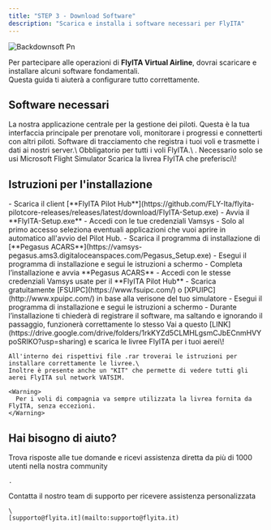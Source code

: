 ```yaml
---
title: "STEP 3 - Download Software"
description: "Scarica e installa i software necessari per FlyITA"
---
```


![Backdownsoft Pn](/images/backdownsoft.png)

Per partecipare alle operazioni di **FlyITA Virtual Airline**, dovrai scaricare e installare alcuni software fondamentali.\
Questa guida ti aiuterà a configurare tutto correttamente.

## Software necessari

<Columns cols={2}>
  <Card title="FlyITA Pilot Hub" icon="display" href="https://github.com/FLY-Ita/flyita-pilotcore-releases/releases/latest/download/FlyITA-Setup.exe">
    La nostra applicazione centrale per la gestione dei piloti. Questa è la tua interfaccia principale per prenotare voli, monitorare i progressi e connetterti con altri piloti.
  </Card>
  <Card title="Pegasus ACARS" icon="location-dot" href="https://vamsys-pegasus.ams3.digitaloceanspaces.com/Pegasus_Setup.exe">
    Software di tracciamento che registra i tuoi voli e trasmette i dati ai nostri server.\
    Obbligatorio per tutti i voli FlyITA.\
    .
  </Card>
  <Card title="FSUIPC" icon="link" href="https://www.fsuipc.com/">
    Necessario solo se usi Microsoft Flight Simulator
  </Card>
  <Card title="LIVREE" icon="palette" href="https://drive.google.com/drive/folders/1rkKYZd5CLMHLgsmCJbECnmHVYpoSRIKO?usp=sharing">
    Scarica la livrea FlyITA che preferisci\!
  </Card>
</Columns>

## Istruzioni per l'installazione

<Steps>
  <Step title="FlyITA Pilot Hub">
    - Scarica il client [**FlyITA Pilot Hub**](https://github.com/FLY-Ita/flyita-pilotcore-releases/releases/latest/download/FlyITA-Setup.exe)
    - Avvia il **FlyITA-Setup.exe**
    - Accedi con le tue credenziali Vamsys
    - Solo al primo accesso seleziona eventuali applicazioni che vuoi aprire in automatico all'avvio del Pilot Hub.
  </Step>
  <Step title="Installa Pegasus ACARS">
    - Scarica il programma di installazione di [**Pegasus ACARS**](https://vamsys-pegasus.ams3.digitaloceanspaces.com/Pegasus_Setup.exe)
    - Esegui il programma di installazione e segui le istruzioni a schermo
    - Completa l’installazione e avvia **Pegasus ACARS**
    - Accedi con le stesse credenziali Vamsys usate per il **FlyITA Pilot Hub**
  </Step>
  <Step title="Installa FSUIPC (MSFS2020 / MSFS2024) o XPUIPC (X-PLANE)">
    - Scarica gratuitamente [FSUIPC](https://www.fsuipc.com/) o [XPUIPC](http://www.xpuipc.com/) in base alla verisone del tuo simulatore
    - Esegui il programma di installazione e segui le istruzioni a schermo
    - Durante l’installazione ti chiederà di registrare il software, ma saltando e ignorando il passaggio, funzionerà correttamente lo stesso
  </Step>
  <Step title="LIVREE">
    Vai a questo [LINK](https://drive.google.com/drive/folders/1rkKYZd5CLMHLgsmCJbECnmHVYpoSRIKO?usp=sharing) e scarica le livree FlyITA per i tuoi aerei\!

    All'interno dei rispettivi file .rar troverai le istruzioni per installare correttamente le livree.\
    Inoltre è presente anche un "KIT" che permette di vedere tutti gli aerei FlyITA sul network VATSIM.

    <Warning>
      Per i voli di compagnia va sempre utilizzata la livrea fornita da FlyITA, senza eccezioni.
    </Warning>
  </Step>
</Steps>

<Card title="PASSA ALLO STEP 4" icon="sparkles" href="/step4">
  
</Card>

## Hai bisogno di aiuto?

<Columns cols={2}>
  <Card title="Discord Community" icon="link-horizontal" href="https://discord.com/invite/W6cW5Hphew">
    Trova risposte alle tue domande e ricevi assistenza diretta da più di 1000 utenti nella nostra community

    .
  </Card>
  <Card title="Email Support" icon="envelope">
    Contatta il nostro team di supporto per ricevere assistenza personalizzata

    \
    [supporto@flyita.it](mailto:supporto@flyita.it)
  </Card>
</Columns>